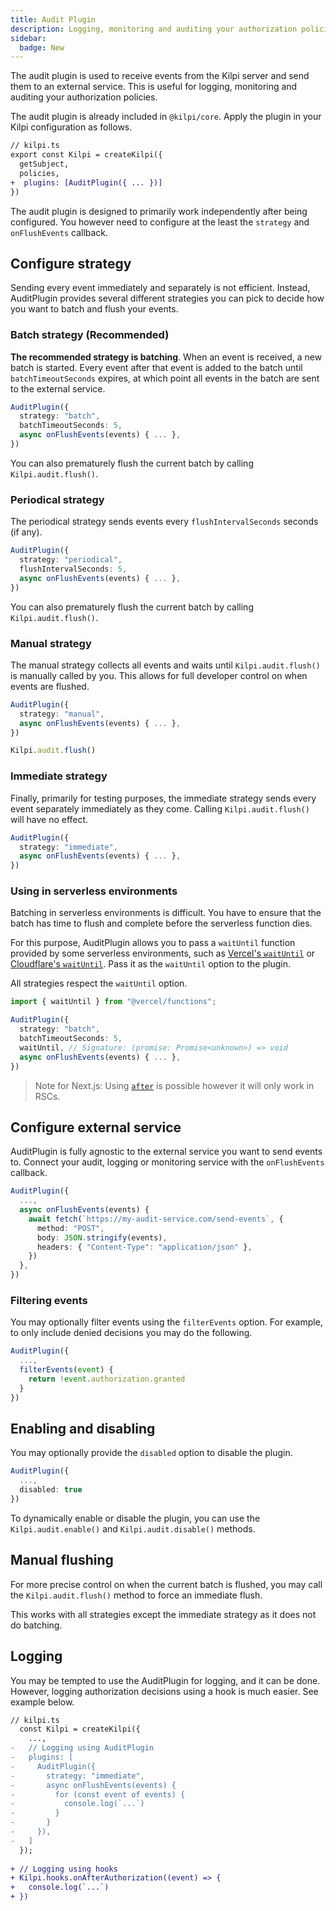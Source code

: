 ```yaml
---
title: Audit Plugin
description: Logging, monitoring and auditing your authorization policies
sidebar:
  badge: New
---
```


The audit plugin is used to receive events from the Kilpi server and send them to an external service. This is useful for logging, monitoring and auditing your authorization policies.

The audit plugin is already included in `@kilpi/core`. Apply the plugin in your Kilpi configuration as follows.

```diff lang="ts"
// kilpi.ts
export const Kilpi = createKilpi({
  getSubject,
  policies,
+  plugins: [AuditPlugin({ ... })]
})
```

The audit plugin is designed to primarily work independently after being configured. You however need to configure at the least the `strategy` and `onFlushEvents` callback.

## Configure strategy

Sending every event immediately and separately is not efficient. Instead, AuditPlugin provides several different strategies you can pick to decide how you want to batch and flush your events.

### Batch strategy (Recommended)

**The recommended strategy is batching**. When an event is received, a new batch is started. Every event after that event is added to the batch until `batchTimeoutSeconds` expires, at which point all events in the batch are sent to the external service.

```ts
AuditPlugin({
  strategy: "batch",
  batchTimeoutSeconds: 5,
  async onFlushEvents(events) { ... },
})
```

You can also prematurely flush the current batch by calling `Kilpi.audit.flush()`.

### Periodical strategy

The periodical strategy sends events every `flushIntervalSeconds` seconds (if any).

```ts
AuditPlugin({
  strategy: "periodical",
  flushIntervalSeconds: 5,
  async onFlushEvents(events) { ... },
})
```

You can also prematurely flush the current batch by calling `Kilpi.audit.flush()`.

### Manual strategy

The manual strategy collects all events and waits until `Kilpi.audit.flush()` is manually called by you. This allows for full developer control on when events are flushed.

```ts
AuditPlugin({
  strategy: "manual",
  async onFlushEvents(events) { ... },
})

Kilpi.audit.flush()
```

### Immediate strategy

Finally, primarily for testing purposes, the immediate strategy sends every event separately immediately as they come. Calling `Kilpi.audit.flush()` will have no effect.

```ts
AuditPlugin({
  strategy: "immediate",
  async onFlushEvents(events) { ... },
})
```

### Using in serverless environments

Batching in serverless environments is difficult. You have to ensure that the batch has time to flush and complete before the serverless function dies.

For this purpose, AuditPlugin allows you to pass a `waitUntil` function provided by some serverless environments, such as [Vercel's `waitUntil`](https://vercel.com/docs/functions/functions-api-reference/vercel-functions-package#waituntil) or [Cloudflare's `waitUntil`](https://developers.cloudflare.com/workers/runtime-apis/context/#waituntil). Pass it as the `waitUntil` option to the plugin.

All strategies respect the `waitUntil` option.

```ts
import { waitUntil } from "@vercel/functions";

AuditPlugin({
  strategy: "batch",
  batchTimeoutSeconds: 5,
  waitUntil, // Signature: (promise: Promise<unknown>) => void
  async onFlushEvents(events) { ... },
})
```

> Note for Next.js: Using [`after`](https://nextjs.org/docs/app/api-reference/functions/after) is possible however it will only work in RSCs.

## Configure external service

AuditPlugin is fully agnostic to the external service you want to send events to. Connect your audit, logging or monitoring service with the `onFlushEvents` callback.

```ts
AuditPlugin({
  ...,
  async onFlushEvents(events) {
    await fetch(`https://my-audit-service.com/send-events`, {
      method: "POST",
      body: JSON.stringify(events),
      headers: { "Content-Type": "application/json" },
    })
  },
})
```

### Filtering events

You may optionally filter events using the `filterEvents` option. For example, to only include denied decisions you may do the following.

```ts
AuditPlugin({
  ...,
  filterEvents(event) {
    return !event.authorization.granted
  }
})
```

## Enabling and disabling

You may optionally provide the `disabled` option to disable the plugin.

```ts
AuditPlugin({
  ...,
  disabled: true
})
```

To dynamically enable or disable the plugin, you can use the `Kilpi.audit.enable()` and `Kilpi.audit.disable()` methods.

## Manual flushing

For more precise control on when the current batch is flushed, you may call the `Kilpi.audit.flush()` method to force an immediate flush.

This works with all strategies except the immediate strategy as it does not do batching.

## Logging

You may be tempted to use the AuditPlugin for logging, and it can be done. However, logging authorization decisions using a hook is much easier. See example below.

```diff lang="ts"
// kilpi.ts
  const Kilpi = createKilpi({
    ...,
-   // Logging using AuditPlugin
-   plugins: [
-     AuditPlugin({
-       strategy: "immediate",
-       async onFlushEvents(events) {
-         for (const event of events) {
-           console.log(`...`)
-         }
-       }
-     }),
-   ]
  });
  
+ // Logging using hooks
+ Kilpi.hooks.onAfterAuthorization((event) => {
+   console.log(`...`)
+ })
```
